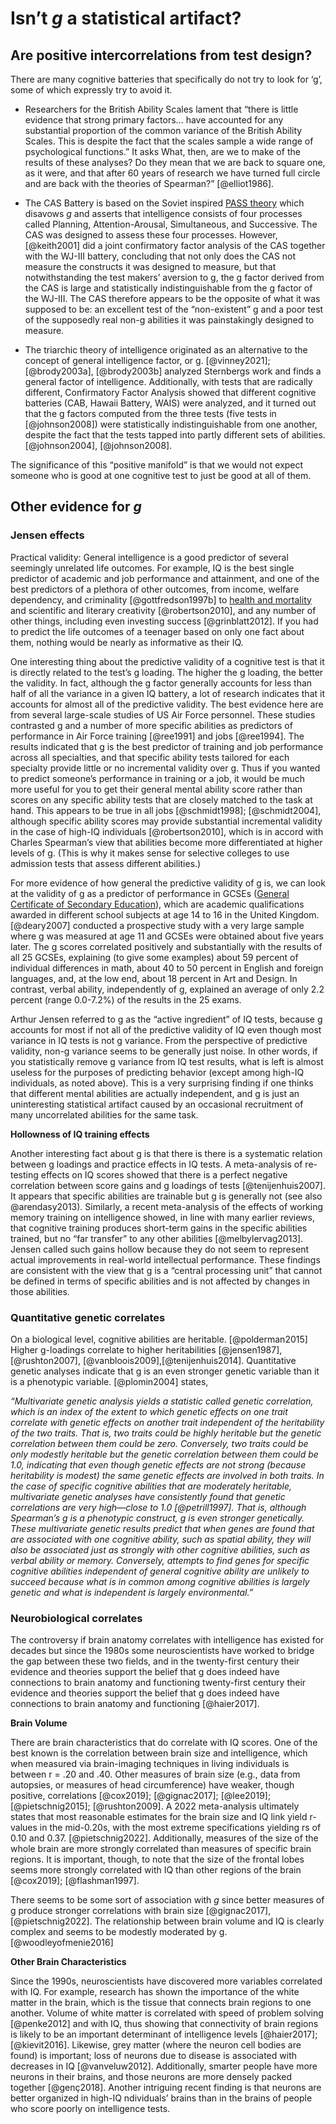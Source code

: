 # Isn't _g_ a statistical artifact?

## Are positive intercorrelations from test design?

There are many cognitive batteries that specifically do not try to look for ‘g’, some of which expressly try to avoid it. 

- Researchers for the British Ability Scales lament that “there is little evidence that strong primary factors… have accounted for any substantial proportion of the common variance of the British Ability Scales. This is despite the fact that the scales sample a wide range of psychological functions.” It asks What, then, are we to make of the results of these analyses? Do they mean that we are back to square one, as it were, and that after 60 years of research we have turned full circle and are back with the theories of Spearman?” [@elliot1986]. 

- The CAS Battery is based on the Soviet inspired [PASS theory](https://en.wikipedia.org/wiki/PASS_theory_of_intelligence) which disavows _g_ and asserts that intelligence consists of four processes called Planning, Attention-Arousal, Simultaneous, and Successive. The CAS was designed to assess these four processes. However, [@keith2001] did a joint confirmatory factor analysis of the CAS together with the WJ-III battery, concluding that not only does the CAS not measure the constructs it was designed to measure, but that notwithstanding the test makers’ aversion to g, the g factor derived from the CAS is large and statistically indistinguishable from the g factor of the WJ-III. The CAS therefore appears to be the opposite of what it was supposed to be: an excellent test of the “non-existent” g and a poor test of the supposedly real non-g abilities it was painstakingly designed to measure. 

- The triarchic theory of intelligence originated as an alternative to the concept of general intelligence factor, or g. [@vinney2021]; [@brody2003a], [@brody2003b] analyzed Sternbergs work and finds a general factor of intelligence. Additionally, with tests that are radically different, Confirmatory Factor Analysis showed that different cognitive batteries (CAB, Hawaii Battery, WAIS) were analyzed, and it turned out that the g factors computed from the three tests (five tests in [@johnson2008]) were statistically indistinguishable from one another, despite the fact that the tests tapped into partly different sets of abilities. [@johnson2004], [@johnson2008]. 

The significance of this "positive manifold" is that we would not expect someone who is good at one cognitive test to just be good at all of them. 

## Other evidence for _g_

### Jensen effects

Practical validity: General intelligence is a good predictor of several seemingly unrelated life outcomes. For example, IQ is the best single predictor of academic and job performance and attainment, and one of the best predictors of a plethora of other outcomes, from income, welfare dependency, and criminality [@gottfredson1997b] to [health and mortality](https://en.wikipedia.org/wiki/Cognitive_epidemiology) and scientific and literary creativity [@robertson2010], and any number of other things, including even investing success [@grinblatt2012]. If you had to predict the life outcomes of a teenager based on only one fact about them, nothing would be nearly as informative as their IQ.

One interesting thing about the predictive validity of a cognitive test is that it is directly related to the test’s g loading. The higher the g loading, the better the validity. In fact, although the g factor generally accounts for less than half of all the variance in a given IQ battery, a lot of research indicates that it accounts for almost all of the predictive validity. The best evidence here are from several large-scale studies of US Air Force personnel. These studies contrasted g and a number of more specific abilities as predictors of performance in Air Force training [@ree1991] and jobs [@ree1994]. The results indicated that g is the best predictor of training and job performance across all specialties, and that specific ability tests tailored for each specialty provide little or no incremental validity over g. Thus if you wanted to predict someone’s performance in training or a job, it would be much more useful for you to get their general mental ability score rather than scores on any specific ability tests that are closely matched to the task at hand. This appears to be true in all jobs [@schmidt1998]; [@schmidt2004], although specific ability scores may provide substantial incremental validity in the case of high-IQ individuals [@robertson2010], which is in accord with Charles Spearman’s view that abilities become more differentiated at higher levels of g. (This is why it makes sense for selective colleges to use admission tests that assess different abilities.)

For more evidence of how general the predictive validity of g is, we can look at the validity of g as a predictor of performance in GCSEs ([General Certificate of Secondary Education](https://en.wikipedia.org/wiki/General_Certificate_of_Secondary_Education)), which are academic qualifications awarded in different school subjects at age 14 to 16 in the United Kingdom. [@deary2007] conducted a prospective study with a very large sample where g was measured at age 11 and GCSEs were obtained about five years later. The g scores correlated positively and substantially with the results of all 25 GCSEs, explaining (to give some examples) about 59 percent of individual differences in math, about 40 to 50 percent in English and foreign languages, and, at the low end, about 18 percent in Art and Design. In contrast, verbal ability, independently of g, explained an average of only 2.2 percent (range 0.0-7.2%) of the results in the 25 exams.

Arthur Jensen referred to g as the “active ingredient” of IQ tests, because g accounts for most if not all of the predictive validity of IQ even though most variance in IQ tests is not g variance. From the perspective of predictive validity, non-g variance seems to be generally just noise. In other words, if you statistically remove g variance from IQ test results, what is left is almost useless for the purposes of predicting behavior (except among high-IQ individuals, as noted above). This is a very surprising finding if one thinks that different mental abilities are actually independent, and g is just an uninteresting statistical artifact caused by an occasional recruitment of many uncorrelated abilities for the same task.

__Hollowness of IQ training effects__

Another interesting fact about g is that there is there is a systematic relation between g loadings and practice effects in IQ tests. A meta-analysis of re-testing effects on IQ scores showed that there is a perfect negative correlation between score gains and g loadings of tests [@tenijenhuis2007]. It appears that specific abilities are trainable but g is generally not (see also @arendasy2013). Similarly, a recent meta-analysis of the effects of working memory training on intelligence showed, in line with many earlier reviews, that cognitive training produces short-term gains in the specific abilities trained, but no “far transfer” to any other abilities [@melbylervag2013]. Jensen called such gains hollow because they do not seem to represent actual improvements in real-world intellectual performance. These findings are consistent with the view that g is a “central processing unit” that cannot be defined in terms of specific abilities and is not affected by changes in those abilities.

### Quantitative genetic correlates

On a biological level, cognitive abilities are heritable. [@polderman2015] Higher g-loadings correlate to higher heritabilities [@jensen1987],[@rushton2007], [@vanbloois2009],[@tenijenhuis2014]. Quantitative genetic analyses indicate that g is an even stronger genetic variable than it is a phenotypic variable. [@plomin2004] states, 

_"Multivariate genetic analysis yields a statistic called genetic correlation, which is an index of the extent to which genetic effects on one trait correlate with genetic effects on another trait independent of the heritability of the two traits. That is, two traits could be highly heritable but the genetic correlation between them could be zero. Conversely, two traits could be only modestly heritable but the genetic correlation between them could be 1.0, indicating that even though genetic effects are not strong (because heritability is modest) the same genetic effects are involved in both traits. In the case of specific cognitive abilities that are moderately heritable, multivariate genetic analyses have consistently found that genetic correlations are very high—close to 1.0 [@petrill1997]. That is, although Spearman’s g is a phenotypic construct, g is even stronger genetically. These multivariate genetic results predict that when genes are found that are associated with one cognitive ability, such as spatial ability, they will also be associated just as strongly with other cognitive abilities, such as verbal ability or memory. Conversely, attempts to find genes for specific cognitive abilities independent of general cognitive ability are unlikely to succeed because what is in common among cognitive abilities is largely genetic and what is independent is largely environmental."_


### Neurobiological correlates

The controversy if brain anatomy correlates with intelligence has existed for decades but since the 1980s some neuroscientists have worked to bridge the gap between these two fields, and in the twenty-first century their evidence and theories support the belief that g does indeed have connections to brain anatomy and functioning twenty-first century their evidence and theories support the belief that g does indeed have connections to brain anatomy and functioning [@haier2017].

__Brain Volume__

There are brain characteristics that do correlate with IQ scores. One of the best known is the correlation between brain size and intelligence, which when measured via brain-imaging techniques in living individuals is between r = .20 and .40. Other measures of brain size (e.g., data from autopsies, or measures of head circumference) have weaker, though positive, correlations [@cox2019]; [@gignac2017]; [@lee2019]; [@pietschnig2015]; [@rushton2009]. A 2022 meta-analysis ultimately states that most reasonable estimates for the brain size and IQ link yield r-values in the mid-0.20s, with the most extreme specifications yielding rs of 0.10 and 0.37. [@pietschnig2022]. Additionally, measures of the size of the whole brain are more strongly correlated than measures of specific brain regions. It is important, though, to note that the size of the frontal lobes seems more strongly correlated with IQ than other regions of the brain [@cox2019]; [@flashman1997]. 

There seems to be some sort of association with _g_ since better measures of g produce stronger correlations with brain size [@gignac2017], [@pietschnig2022]. The relationship between brain volume and IQ is clearly complex and seems to be modestly moderated by g. [@woodleyofmenie2016]


__Other Brain Characteristics__

Since the 1990s, neuroscientists have discovered more variables correlated with IQ. For example, research has shown the importance of the white matter in the brain, which is the tissue that connects brain regions to one another. Volume of white matter is correlated with speed of problem solving [@penke2012] and with IQ, thus showing that connectivity of brain regions is likely to be an important determinant of intelligence levels [@haier2017]; [@kievit2016]. Likewise, grey matter (where the neuron cell bodies are found) is important; loss of neurons due to disease is associated with decreases in IQ [@vanveluw2012]. Additionally, smarter people have more neurons in their brains, and those neurons are more densely packed together [@genç2018]. Another intriguing recent finding is that neurons are better organized in high-IQ  ndividuals’ brains than in the brains of people who score poorly on intelligence tests.

